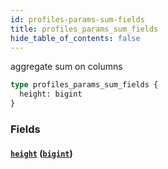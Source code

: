 ```yaml
---
id: profiles-params-sum-fields
title: profiles_params_sum_fields
hide_table_of_contents: false
---
```


aggregate sum on columns

```graphql
type profiles_params_sum_fields {
  height: bigint
}
```

### Fields

#### [`height`](#) ([`bigint`](/07-graphql/scalars/bigint))
